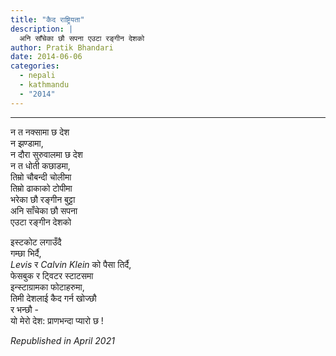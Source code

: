 ```yaml
---
title: "कैद राष्ट्रियता"
description: |
  अनि साँचेका छौ सपना एउटा रङ्गीन देशको
author: Pratik Bhandari
date: 2014-06-06
categories:
  - nepali
  - kathmandu
  - "2014"
---
```


<!-- Oh, so some links brought you here. Cool.\ -->

***

न त नक्सामा छ देश\
न झण्डामा,\
न दौरा सुरुवालमा छ देश\
न त धोती कछाडमा,\
तिम्रो चौबन्दी चोलीमा\
तिम्रो ढाकाको टोपीमा\
भरेका छौ रङ्गीन बुट्टा\
अनि साँचेका छौ सपना\
एउटा रङ्गीन देशको\


इस्टकोट लगाउँदै\
गम्छा भिर्दै,\
*Levis* र *Calvin Klein* को पैसा तिर्दै,\
फेसबुक र ट्विटर स्टाटसमा\
इन्स्टाग्रामका फोटाहरुमा,\
तिमी देशलाई कैद गर्न खोज्छौ\
र भन्छौ -\
यो मेरो देश: प्राणभन्दा प्यारो छ !\

_Republished in April 2021_

